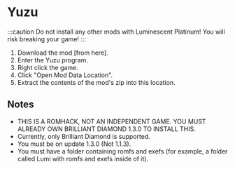 
# Yuzu

:::caution
Do not install any other mods with Luminescent Platinum! You will risk breaking your game!
:::

1. Download the mod [from here].
2. Enter the Yuzu program.
3. Right click the game.
4. Click "Open Mod Data Location".
5. Extract the contents of the mod's zip into this location.

## Notes

- THIS IS A ROMHACK, NOT AN INDEPENDENT GAME. YOU MUST ALREADY OWN BRILLIANT DIAMOND 1.3.0 TO INSTALL THIS.
- Currently, only Brilliant Diamond is supported.
- You must be on update 1.3.0 (Not 1.1.3).
- You must have a folder containing romfs and exefs (for example, a folder called Lumi with romfs and exefs inside of it).
